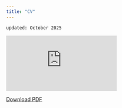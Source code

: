 ```yaml
---
title: "CV"
---
```


`updated: October 2025`

![](https://sunwookwak-polisci.github.io/website/CV_2025_10.pdf)

[Download PDF](https://sunwookwak-polisci.github.io/website/CV_2025_10.pdf)